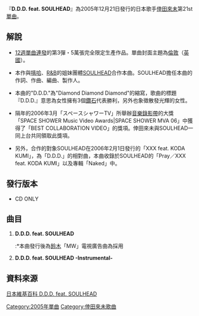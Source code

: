 {{Infobox song
| name       = D.D.D. feat. SOULHEAD
| type       = single
| cover      = D.D.D.feat.SOULHAD.jpg
| artist     = [[倖田來未|倖田來未]]
| album      = [[BEST～second_session～|BEST～second session～]]
| released   = 2005年12月21日
| recorded   = 
| genre      = [[J-POP|J-POP]]、[[R&B|R&B]]
| length     = 8分28秒
| label      = [[rhythm_zone|rhythm zone]]
| producer   = [[SOULHEAD|SOULHEAD]]
| chart_position = *週間最高第5名 [[Oricon|Oricon]]）
| certification = *SPACE SHOWER Music Video Awards 06<br />BEST COLLABORATION VIDEO得獎
| prev_title = [[Birthday_Eve|Birthday Eve]]
| prev_year  = 2005
| next_title = [[Shake_It_Up|Shake It Up]]
| next_year  = 2005
}}
『'''D.D.D. feat. SOULHEAD'''』為2005年12月21日發行的日本歌手[[倖田來未|倖田來未]]第21st[[單曲|單曲]]。

== 解說 ==
*[[12週單曲連發|12週單曲連發]]的第3彈・5萬張完全限定生產作品。單曲封面主題為[[倫敦|倫敦]]（[[英國|英國]]）。

*本作與[[嘻哈|嘻哈]]、[[R&B|R&B]]的姐妹團體[[SOULHEAD|SOULHEAD]]合作本曲。SOULHEAD擔任本曲的作詞、作曲、編曲、製作人。

*本曲的"D.D.D."為"Diamond Diamond Diamond"的縮寫，歌曲的標題『D.D.D.』意思為女性擁有3個[[鑽石|鑽石]]代表勝利，另外也象徵散發光輝的女性。

*隔年的2006年3月「スペースシャワーTV」所舉辦[[音樂錄影帶|音樂錄影帶]]的大獎「SPACE SHOWER Music Video Awards|SPACE SHOWER MVA 06」中獲得了「BEST COLLABORATION VIDEO」的獎項。倖田來未與SOULHEAD一同上台共同領取此獎項。

*另外，合作的對象SOULHEAD在2006年2月1日發行的「XXX feat. KODA KUMI」，為「D.D.D.」的相對曲，本曲收錄於SOULHEAD的「Pray／XXX feat. KODA KUMI」以及專輯「Naked」中。

==發行版本==
*CD ONLY

== 曲目 ==
#'''D.D.D. feat. SOULHEAD'''
#:*本曲發行後為[[鈴木|鈴木]]「MW」電視廣告曲為採用
#'''D.D.D. feat. SOULHEAD -Instrumental-'''

==資料來源==
[http://ja.wikipedia.org/wiki/D.D.D._feat._SOULHEAD 日本維基百科 D.D.D. feat. SOULHEAD]{{Wayback|url=http://ja.wikipedia.org/wiki/D.D.D._feat._SOULHEAD |date=20080125051940 }}

{{倖田來未}}

[[Category:2005年單曲|Category:2005年單曲]]
[[Category:倖田來未歌曲|Category:倖田來未歌曲]]


{{Single-stub}}